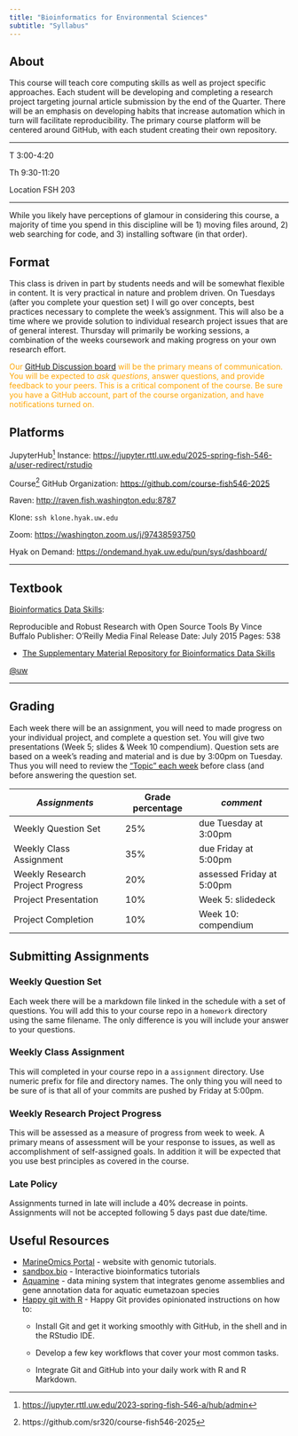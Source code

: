 ```yaml
---
title: "Bioinformatics for Environmental Sciences"
subtitle: "Syllabus"
---
```


## About

This course will teach core computing skills as well as project specific approaches. Each student will be developing and completing a research project targeting journal article submission by the end of the Quarter. There will be an emphasis on developing habits that increase automation which in turn will facilitate reproducibility. The primary course platform will be centered around GitHub, with each student creating their own repository.

------------------------------------------------------------------------

T 3:00-4:20

Th 9:30-11:20

Location FSH 203

------------------------------------------------------------------------

While you likely have perceptions of glamour in considering this course, a majority of time you spend in this discipline will be 1) moving files around, 2) web searching for code, and 3) installing software (in that order).

## Format

This class is driven in part by students needs and will be somewhat flexible in content. It is very practical in nature and problem driven. On Tuesdays (after you complete your question set) I will go over concepts, best practices necessary to complete the week's assignment. This will also be a time where we provide solution to individual research project issues that are of general interest. Thursday will primarily be working sessions, a combination of the weeks coursework and making progress on your own research effort.

::: {.callout-important style="color: orange"}
Our [GitHub Discussion board](https://github.com/orgs/course-fish546-2025/discussions) will be the primary means of communication. You will be expected to *ask questions*, answer questions, and provide feedback to your peers. This is a critical component of the course. Be sure you have a GitHub account, part of the course organization, and have notifications turned on.
:::

## Platforms

JupyterHub[^1] Instance: <https://jupyter.rttl.uw.edu/2025-spring-fish-546-a/user-redirect/rstudio>

[^1]: [https://jupyter.rttl.uw.edu/2023-spring-fish-546-a/hub/admin](https://jupyter.rttl.uw.edu/2025-spring-fish-546-a/hub/admin)

Course[^2] GitHub Organization: <https://github.com/course-fish546-2025>

[^2]: https://github.com/sr320/course-fish546-2025

Raven: <http://raven.fish.washington.edu:8787>

Klone: `ssh klone.hyak.uw.edu`

Zoom: <https://washington.zoom.us/j/97438593750>

Hyak on Demand: [https://ondemand.hyak.uw.edu/pun/sys/dashboard/](https://ondemand.hyak.uw.edu/pun/sys/dashboard/)

------------------------------------------------------------------------

## Textbook

[Bioinformatics Data Skills](https://www.amazon.com/Bioinformatics-Data-Skills-Reproducible-Research/dp/1449367372/):

Reproducible and Robust Research with Open Source Tools By Vince Buffalo Publisher: O'Reilly Media Final Release Date: July 2015 Pages: 538

-   [The Supplementary Material Repository for Bioinformatics Data Skills](https://github.com/vsbuffalo/bds-files)

[\@uw](https://drive.google.com/a/uw.edu/file/d/0BwVK83sm6XQGWGNZUmlLckdZU1E/view?usp=sharing)

------------------------------------------------------------------------

## Grading

Each week there will be an assignment, you will need to made progress on your individual project, and complete a question set. You will give two presentations (Week 5; slides & Week 10 compendium). Question sets are based on a week's reading and material and is due by 3:00pm on Tuesday. Thus you will need to review the ["Topic" each week](schedule.qmd) before class (and before answering the question set.

| *Assignments* | Grade percentage | *comment* |
|----|----|----|
| Weekly Question Set | 25% | due Tuesday at 3:00pm |
| Weekly Class Assignment | 35% | due Friday at 5:00pm |
| Weekly Research Project Progress | 20% | assessed Friday at 5:00pm |
| Project Presentation | 10% | Week 5: slidedeck |
| Project Completion | 10% | Week 10: compendium |

## Submitting Assignments

### Weekly Question Set

Each week there will be a markdown file linked in the schedule with a set of questions. You will add this to your course repo in a `homework` directory using the same filename. The only difference is you will include your answer to your questions.

### Weekly Class Assignment

This will completed in your course repo in a `assignment` directory. Use numeric prefix for file and directory names. The only thing you will need to be sure of is that all of your commits are pushed by Friday at 5:00pm.

### Weekly Research Project Progress

This will be assessed as a measure of progress from week to week. A primary means of assessment will be your response to issues, as well as accomplishment of self-assigned goals. In addition it will be expected that you use best principles as covered in the course.

### Late Policy

Assignments turned in late will include a 40% decrease in points. Assignments will not be accepted following 5 days past due date/time.

## Useful Resources

-   [MarineOmics Portal](https://marineomics.github.io) - website with genomic tutorials.
-   [sandbox.bio](https://sandbox.bio) - Interactive bioinformatics tutorials
-   [Aquamine](https://aquamine.elsiklab.missouri.edu/) - data mining system that integrates genome assemblies and gene annotation data for aquatic eumetazoan species
-   [Happy git with R](https://happygitwithr.com/index.html) - Happy Git provides opinionated instructions on how to:
    -   Install Git and get it working smoothly with GitHub, in the shell and in the RStudio IDE.

    -   Develop a few key workflows that cover your most common tasks.

    -   Integrate Git and GitHub into your daily work with R and R Markdown.
